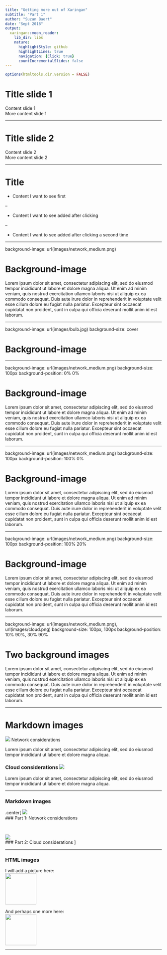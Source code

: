 ```yaml
---
title: "Getting more out of Xaringan"
subtitle: "Part 1"
author: "Suzan Baert"
date: "Sept 2018"
output:
  xaringan::moon_reader:
    lib_dir: libs
    nature:
      highlightStyle: github
      highlightLines: true
      navigation: {Click: true}
      countIncrementalSlides: false
---
```


```r
options(htmltools.dir.version = FALSE)
```

# Title slide 1

Content slide 1  
More content slide 1


---

# Title slide 2

Content slide 2  
More content slide 2


---

# Title

+ Content I want to see first

--

+ Content I want to see added after clicking

--

+ Content I want to see added after clicking a second time

---

background-image: url(images/network_medium.png)


# Background-image

Lorem ipsum dolor sit amet, consectetur adipiscing elit, sed do eiusmod tempor incididunt ut labore et dolore magna aliqua. Ut enim ad minim veniam, quis nostrud exercitation ullamco laboris nisi ut aliquip ex ea commodo consequat. Duis aute irure dolor in reprehenderit in voluptate velit esse cillum dolore eu fugiat nulla pariatur. Excepteur sint occaecat cupidatat non proident, sunt in culpa qui officia deserunt mollit anim id est laborum.

---

background-image: url(images/bulb.jpg)
background-size: cover


# Background-image


---

background-image: url(images/network_medium.png)
background-size: 100px
background-position: 0% 0%


# Background-image

Lorem ipsum dolor sit amet, consectetur adipiscing elit, sed do eiusmod tempor incididunt ut labore et dolore magna aliqua. Ut enim ad minim veniam, quis nostrud exercitation ullamco laboris nisi ut aliquip ex ea commodo consequat. Duis aute irure dolor in reprehenderit in voluptate velit esse cillum dolore eu fugiat nulla pariatur. Excepteur sint occaecat cupidatat non proident, sunt in culpa qui officia deserunt mollit anim id est laborum.

---

background-image: url(images/network_medium.png)
background-size: 100px
background-position: 100% 0%


# Background-image

Lorem ipsum dolor sit amet, consectetur adipiscing elit, sed do eiusmod tempor incididunt ut labore et dolore magna aliqua. Ut enim ad minim veniam, quis nostrud exercitation ullamco laboris nisi ut aliquip ex ea commodo consequat. Duis aute irure dolor in reprehenderit in voluptate velit esse cillum dolore eu fugiat nulla pariatur. Excepteur sint occaecat cupidatat non proident, sunt in culpa qui officia deserunt mollit anim id est laborum.

---

background-image: url(images/network_medium.png)
background-size: 100px
background-position: 100% 20%


# Background-image

Lorem ipsum dolor sit amet, consectetur adipiscing elit, sed do eiusmod tempor incididunt ut labore et dolore magna aliqua. Ut enim ad minim veniam, quis nostrud exercitation ullamco laboris nisi ut aliquip ex ea commodo consequat. Duis aute irure dolor in reprehenderit in voluptate velit esse cillum dolore eu fugiat nulla pariatur. Excepteur sint occaecat cupidatat non proident, sunt in culpa qui officia deserunt mollit anim id est laborum.

---

background-image: url(images/network_medium.png), url(images/cloud.png)
background-size: 100px, 100px
background-position: 10% 90%, 30% 90%

# Two background images

Lorem ipsum dolor sit amet, consectetur adipiscing elit, sed do eiusmod tempor incididunt ut labore et dolore magna aliqua. Ut enim ad minim veniam, quis nostrud exercitation ullamco laboris nisi ut aliquip ex ea commodo consequat. Duis aute irure dolor in reprehenderit in voluptate velit esse cillum dolore eu fugiat nulla pariatur. Excepteur sint occaecat cupidatat non proident, sunt in culpa qui officia deserunt mollit anim id est laborum.


---

# Markdown images

![](images/network_small.png) Network considerations

Lorem ipsum dolor sit amet, consectetur adipiscing elit, sed do eiusmod tempor incididunt ut labore et dolore magna aliqua.

### Cloud considerations ![](images/cloud_small.png) 

Lorem ipsum dolor sit amet, consectetur adipiscing elit, sed do eiusmod tempor incididunt ut labore et dolore magna aliqua.

---

### Markdown images

.center[
![](images/network_small.png)  
### Part 1: Network considerations

<br>

![](images/cloud_small.png)  
### Part 2: Cloud considerations
]

---

### HTML images

I will add a picture here:  
<img src="images/database.png" width="100">

And perhaps one more here:  
<img src="images/cloud.png" width="100">

---
